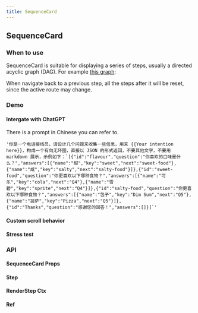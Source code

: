 ```yaml
---
title: SequenceCard
---
```


## SequenceCard

### When to use

SequenceCard is suitable for displaying a series of steps, usually a directed acyclic graph (DAG). For example [this graph](https://lf3-static.bytednsdoc.com/obj/eden-cn/fvyaeh7pfuhpaps/dag.png):

When navigate back to a previous step, all the steps after it will be reset, since the active route may change.

### Demo

#### Intergate with ChatGPT

<Demo src="./demo/SequenceCard/chatGpt.tsx" />

There is a prompt in Chinese you can refer to.

```
'你是一个电话接线员，请设计几个问题来收集一些信息，用来 {{Your intention here}}，构成一个有向无环图，直接以 JSON 的形式返回，不要其他文字，不要用 markdown 展示，示例如下：`[{"id":"flavour","question":"你喜欢的口味是什么？","answers":[{"name":"甜","key":"sweet","next":"sweet-food"},{"name":"咸","key":"salty","next":"salty-food"}]},{"id":"sweet-food","question":"你更喜欢以下哪种食物？","answers":[{"name":"可乐","key":"cola","next":"Q4"},{"name":"雪碧","key":"sprite","next":"Q4"}]},{"id":"salty-food","question":"你更喜欢以下哪种食物？","answers":[{"name":"包子","key":"Dim Sum","next":"Q5"},{"name":"披萨","key":"Pizza","next":"Q5"}]},{"id":"Thanks","question":"感谢您的回答！","answers":[]}]`'
```

#### Custom scroll behavior

<Demo src="./demo/SequenceCard/customScroll.tsx" />

#### Stress test

<Demo src="./demo/SequenceCard/stressTest.tsx" />

### API

#### SequenceCard Props

<TsInfo src="../src/components/SequenceCard/index.tsx" name="Props" />

#### Step

<TsInfo src="../src/components/SequenceCard/index.tsx" name="Step" />

#### RenderStep Ctx

<TsInfo src="../src/components/SequenceCard/index.tsx" name="Ctx" />

#### Ref

<TsInfo src="../src/components/SequenceCard/index.tsx" name="ListRef" />
